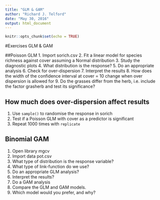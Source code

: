 ```yaml
---
title: "GLM & GAM"
author: "Richard J. Telford"
date: "May 30, 2016"
output: html_document
---
```


```r
knitr::opts_chunk$set(echo = TRUE)
```

#Exercises GLM & GAM

##Poisson GLM
1. Import sorich.csv
2. Fit a linear model for species richness against cover assuming a Normal distribution
3. Study the diagnostic plots
4. What distribution is the response?
5. Do an appropriate analysis
6. Check for over-dispersion
7. Interpret the results
8. How does the width of the confidence interval at cover = 10 change when over dispersion is allowed for
9. Do the grasses differ from the herb, i.e. include the factor grasherb and test its significance?


## How much does over-dispersion affect results
1. Use `sample()` to randomise the response in sorich
2. Test if a Poisson GLM with cover as a predictor is significant
3. Repeat 1000 times with `replicate`

## Binomial GAM

1. Open library mgcv
2. Import data pot.csv
3. What type of distribution is the response variable?
4. What type of link-function do we use?
5. Do an appropriate GLM analysis?
6. Interpret the results?
7. Do a GAM analysis
8. Compare the GLM and GAM models.
9. Which model would you prefer, and why?